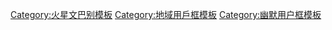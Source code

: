{{Userbox
  |border-c = #000000
  |border-s = 1
  |id-c     = #000000
  |id-s     = 12
  |id-fc    = #FFFFFF
  |info-c   = #F88000
  |info-s   = 12
  |info-fc  = #000000
  |id       = [[File:Mars Hubble.jpg|45px|center]]
  |info     = 止匕苚户[[:Category:火星維基人|來洎]][[火星|吙★]]。
  |usercategory = 火星維基人
  |nocat    = {{{nocat|}}}
}}<noinclude>
[[Category:火星文巴别模板]]
[[Category:地域用戶框模板]]
[[Category:幽默用户框模板]]
</noinclude>